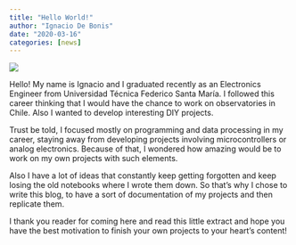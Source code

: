 ```yaml
---
title: "Hello World!"
author: "Ignacio De Bonis"
date: "2020-03-16"
categories: [news]
---
```



![](thumbnail.jpg)

Hello! My name is Ignacio and I graduated recently as an Electronics Engineer from Universidad Técnica Federico Santa María. I followed this career thinking that I would have the chance to work on observatories in Chile. Also I wanted to develop interesting DIY projects.

Trust be told, I focused mostly on programming and data processing in my career, staying away from developing projects involving microcontrollers or analog electronics. Because of that, I wondered how amazing would be to work on my own projects with such elements.

Also I have a lot of ideas that constantly keep getting forgotten and keep losing the old notebooks where I wrote them down. So that’s why I chose to write this blog, to have a sort of documentation of my projects and then replicate them.

I thank you reader for coming here and read this little extract and hope you have the best motivation to finish your own projects to your heart’s content!